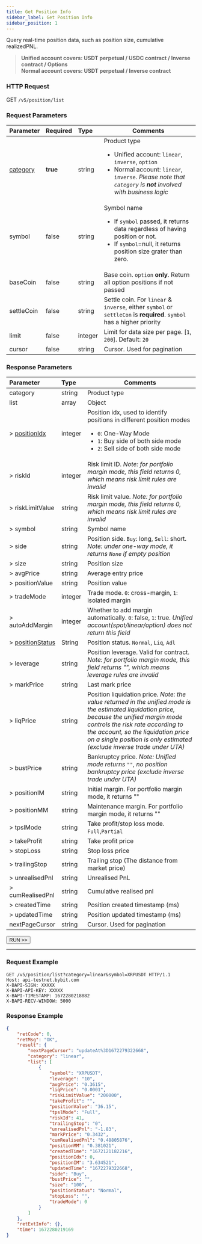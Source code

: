 ```yaml
---
title: Get Position Info
sidebar_label: Get Position Info
sidebar_position: 1
---
```


Query real-time position data, such as position size, cumulative realizedPNL.
> **Unified account covers: USDT perpetual / USDC contract / Inverse contract / Options**<br/>
> **Normal account covers: USDT perpetual / Inverse contract**

### HTTP Request
GET `/v5/position/list`

### Request Parameters
| Parameter | Required | Type | Comments|
|:----- |:-------|:-----|------ |
|[category](../v5/enum#category) |**true** |string |Product type <ul><li>Unified account: `linear`, `inverse`, `option`</li><li>Normal account: `linear`, `inverse`. _Please note that `category` is **not** involved with business logic_</li></ul> |
|symbol |false |string |Symbol name<ul><li>If `symbol` passed, it returns data regardless of having position or not.</li><li>If `symbol`=null, it returns position size grater than zero.</li></ul>|
|baseCoin |false |string |Base coin. `option` **only**. Return all option positions if not passed|
|settleCoin |false |string |Settle coin. For `linear` & `inverse`, either `symbol` or `settleCon` is **required**. `symbol` has a higher priority |
|limit |false |integer |Limit for data size per page. [`1`, `200`]. Default: `20`|
|cursor |false |string |Cursor. Used for pagination|

### Response Parameters
| Parameter | Type | Comments|
|:----- |:-----|----- |
|category |string  |Product type |
|list|array |Object |
|> [positionIdx](../v5/enum#positionidx) | integer |Position idx, used to identify positions in different position modes<ul><li>`0`: One-Way Mode</li><li>`1`: Buy side of both side mode</li><li>`2`: Sell side of both side mode</li> </ul>|
|> riskId |integer |Risk limit ID. _Note: for portfolio margin mode, this field returns 0, which means risk limit rules are invalid_ |
|> riskLimitValue |string  | Risk limit value. _Note: for portfolio margin mode, this field returns 0, which means risk limit rules are invalid_ |
|> symbol |string  |Symbol name |
|> side |string  |Position side. `Buy`: long, `Sell`: short. _Note: under one-way mode, it returns `None` if empty position_ |
|> size |string  |Position size |
|> avgPrice |string  |Average entry price |
|> positionValue | string  |Position value|
|> tradeMode | integer |Trade mode. `0`: cross-margin, `1`: isolated margin |
|> autoAddMargin | integer |Whether to add margin automatically. `0`: false, `1`: true. _Unified account(spot/linear/option) does not return this field_ |
|> [positionStatus](../v5/enum#positionstatus) | String |Position status. `Normal`, `Liq`, `Adl` |
|> leverage | string  |Position leverage. Valid for contract. _Note: for portfolio margin mode, this field returns "", which means leverage rules are invalid_|
|> markPrice | string  |Last mark price |
|> liqPrice | string  |Position liquidation price. _Note: the value returned in the unified mode is the estimated liquidation price, because the unified margin mode controls the risk rate according to the account, so the liquidation price on a single position is only estimated (exclude inverse trade under UTA)_|
|> bustPrice | string  |Bankruptcy price. _Note: Unified mode returns `""`, no position bankruptcy price (exclude inverse trade under UTA)_|
|> positionIM | string  |Initial margin. For portfolio margin mode, it returns "" |
|> positionMM | string  |Maintenance margin. For portfolio margin mode, it returns "" |
|> tpslMode | string  |Take profit/stop loss mode. `Full`,`Partial`|
|> takeProfit | string  |Take profit price|
|> stopLoss | string  |Stop loss price|
|> trailingStop | string  |Trailing stop (The distance from market price)|
|> unrealisedPnl | string  |Unrealised PnL|
|> cumRealisedPnl | string  |Cumulative realised pnl|
|> createdTime | string  |Position created timestamp (ms)|
|> updatedTime | string  |Position updated timestamp (ms)|
|nextPageCursor | string  |Cursor. Used for pagination |

<a href="/api-explorer/v5/position/position-info"><Button>RUN >></Button></a>

---

### Request Example

```http
GET /v5/position/list?category=linear&symbol=XRPUSDT HTTP/1.1
Host: api-testnet.bybit.com
X-BAPI-SIGN: XXXXX
X-BAPI-API-KEY: XXXXX
X-BAPI-TIMESTAMP: 1672280218882
X-BAPI-RECV-WINDOW: 5000
```

### Response Example

```json
{
    "retCode": 0,
    "retMsg": "OK",
    "result": {
        "nextPageCursor": "updateAt%3D1672279322668",
        "category": "linear",
        "list": [
            {
                "symbol": "XRPUSDT",
                "leverage": "10",
                "avgPrice": "0.3615",
                "liqPrice": "0.0001",
                "riskLimitValue": "200000",
                "takeProfit": "",
                "positionValue": "36.15",
                "tpslMode": "Full",
                "riskId": 41,
                "trailingStop": "0",
                "unrealisedPnl": "-1.83",
                "markPrice": "0.3432",
                "cumRealisedPnl": "0.48805876",
                "positionMM": "0.381021",
                "createdTime": "1672121182216",
                "positionIdx": 0,
                "positionIM": "3.634521",
                "updatedTime": "1672279322668",
                "side": "Buy",
                "bustPrice": "",
                "size": "100",
                "positionStatus": "Normal",
                "stopLoss": "",
                "tradeMode": 0
            }
        ]
    },
    "retExtInfo": {},
    "time": 1672280219169
}
```
